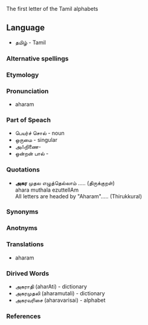 The first letter of the Tamil alphabets

==Language==
* தமிழ் - Tamil
===Alternative spellings===
===Etymology===
===Pronunciation===
* aharam
===Part of Speach===
* பெயர்ச் சொல் - noun
* ஒருமை - singular
* அஃறிணை- 
* ஒன்றன் பால் - 
===Quotations===
* '''அகர''' முதல எழுத்தெல்லாம் ..... (திருக்குறள்)<br>ahara muthala ezuttellAm <br> All letters are headed by "Aharam"..... (Thirukkural)

===Synonyms===
===Anotnyms===
===Translations===
* aharam
===Dirived Words===
* அகராதி (aharAti) - dictionary
* அகரமுதலி (aharamutali) - dictionary
* அகரவரிசை (aharavarisai) - alphabet
===References===